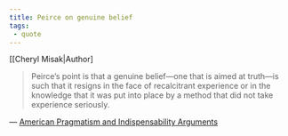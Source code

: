 ```yaml
---
title: Peirce on genuine belief
tags:
 - quote 
---
```

[[Cheryl Misak|Author]

> Peirce’s point is that a genuine belief—one that is aimed at truth—is such that it resigns in the face of recalcitrant experience or in the knowledge that it was put into place by a method that did not take experience seriously.

— [American Pragmatism and Indispensability Arguments](/docs/phil/works/American Pragmatism and Indispensability Arguments.html)